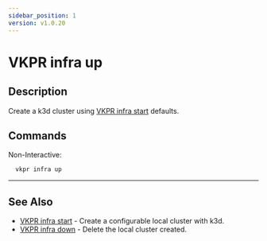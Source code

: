```yaml
---
sidebar_position: 1
version: v1.0.20
---
```


# VKPR infra up

## Description

Create a k3d cluster using [VKPR infra start](/docs/commands/infra/start) defaults.

## Commands

Non-Interactive:

```bash
  vkpr infra up
```

---

## See Also

- [VKPR infra start](/docs/commands/infra/start) - Create a configurable local cluster with k3d.
- [VKPR infra down](/docs/commands/infra/down) - Delete the local cluster created.
